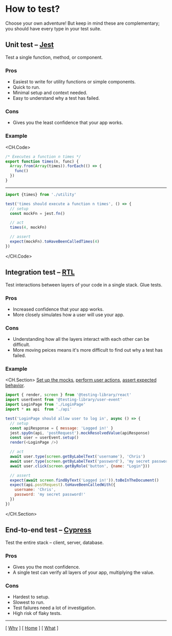 # How to test?

Choose your own adventure! But keep in mind these are complementary; you should have every type in your test suite.

## Unit test – [Jest](https://jestjs.io/)

Test a single function, method, or component.

### Pros

- Easiest to write for utility functions or simple components.
- Quick to run.
- Minimal setup and context needed.
- Easy to understand why a test has failed.

### Cons

- Gives you the least confidence that your app works.

### Example

<CH.Code>
```javascript utility.js
/* Executes a function n times */
export function times(n, func) {
  Array.from(Array(times)).forEach(() => {
    func()
  })
}
```

---

```javascript utility.test.js
import {times} from './utility'

test('times should execute a function n times', () => {
  // setup
  const mockFn = jest.fn()

  // act
  times(4, mockFn)

  // assert
  expect(mockFn).toHaveBeenCalledTimes(4)
})
```
</CH.Code>

## Integration test – [RTL](https://testing-library.com/docs/react-testing-library/intro/)

Test interactions between layers of your code in a single stack. Glue tests.

### Pros

- Increased confidence that your app works.
- More closely simulates how a user will use your app.

### Cons

- Understanding how all the layers interact with each other can be difficult.
- More moving peices means it's more difficult to find out why a test has failed.

### Example

<CH.Section>
[Set up the mocks](focus://7:11), [perform user actions](focus://13:16), [assert expected behavior](focus://18:23).

```javascript LoginPage.test.js
import { render, screen } from '@testing-library/react'
import userEvent from '@testing-library/user-event'
import LoginPage from './LoginPage'
import * as api  from './api'

test('LoginPage should allow user to log in', async () => {
  // setup
  const apiResponse = { message: 'Logged in!' }
  jest.spyOn(api, 'postRequest').mockResolvedValue(apiResponse)
  const user = userEvent.setup()
  render(<LoginPage />)

  // act
  await user.type(screen.getByLabelText('username'), 'Chris')
  await user.type(screen.getByLabelText('password'), 'my secret password!')
  await user.click(screen.getByRole('button', {name: "Login"}))

  // assert
  expect(await screen.findByText('Logged in!')).toBeInTheDocument()
  expect(api.postRequest).toHaveBeenCalledWith({
    username: 'Chris',
    password: 'my secret password!'
  })
})
```
</CH.Section>

## End-to-end test – [Cypress](https://cypress.io)

Test the entire stack – client, server, database.

### Pros

- Gives you the most confidence.
- A single test can verify all layers of your app, multiplying the value.

### Cons

- Hardest to setup.
- Slowest to run.
- Test failures need a lot of investigation.
- High risk of flaky tests.

---

[ [Why](/why) ] [ [Home](/) ] [ [What](/what) ]


